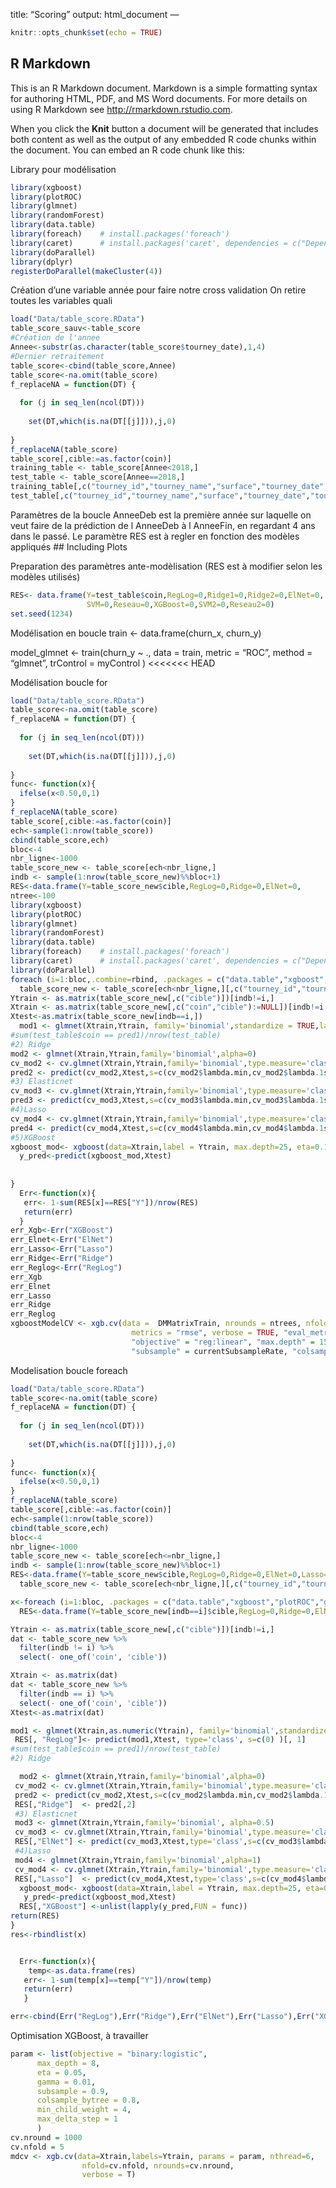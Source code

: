 title: "Scoring"
output: html_document
---

```{r setup, include=FALSE}
knitr::opts_chunk$set(echo = TRUE)
```

## R Markdown

This is an R Markdown document. Markdown is a simple formatting syntax for authoring HTML, PDF, and MS Word documents. For more details on using R Markdown see <http://rmarkdown.rstudio.com>.

When you click the **Knit** button a document will be generated that includes both content as well as the output of any embedded R code chunks within the document. You can embed an R code chunk like this:

Library pour modélisation
```{r}
library(xgboost)
library(plotROC)
library(glmnet)
library(randomForest)
library(data.table)
library(foreach)    # install.packages('foreach')
library(caret)      # install.packages('caret', dependencies = c("Depends", "Suggests"))
library(doParallel) 
library(dplyr)
registerDoParallel(makeCluster(4))
```

Création d'une variable année pour faire notre cross validation
On retire toutes les variables quali
```{r}
load("Data/table_score.RData")
table_score_sauv<-table_score
#Création de l'annee
Annee<-substr(as.character(table_score$tourney_date),1,4)
#Dernier retraitement 
table_score<-cbind(table_score,Annee)
table_score<-na.omit(table_score)
f_replaceNA = function(DT) {
  
  for (j in seq_len(ncol(DT)))
    
    set(DT,which(is.na(DT[[j]])),j,0)
  
}
f_replaceNA(table_score)
table_score[,cible:=as.factor(coin)]
training_table <- table_score[Annee<2018,]
test_table <- table_score[Annee==2018,]
training_table[,c("tourney_id","tourney_name","surface","tourney_date","tourney_level","match_num","round","round_num","p1_id","p1_name","p2_id","p2_name") := NULL]
test_table[,c("tourney_id","tourney_name","surface","tourney_date","tourney_level","match_num","round","round_num","p1_id","p1_name","p2_id","p2_name") := NULL]
```
Paramètres de la boucle AnneeDeb est la première année sur laquelle 
on veut faire de la prédiction de l AnneeDeb à l AnneeFin, en regardant 4
ans dans le passé.
Le paramètre RES est à regler en fonction des modèles appliqués
## Including Plots

Preparation des paramètres ante-modèlisation (RES est à modifier selon les modèles utilisés)
```{r}
RES<- data.frame(Y=test_table$coin,RegLog=0,Ridge1=0,Ridge2=0,ElNet=0,
                 SVM=0,Reseau=0,XGBoost=0,SVM2=0,Reseau2=0)
set.seed(1234)
```

Modélisation en boucle
train <- data.frame(churn_x, churn_y)

model_glmnet <- train(churn_y ~ ., data = train,
  metric = "ROC",
  method = "glmnet",
  trControl = myControl
)
<<<<<<< HEAD

Modélisation boucle for
```{r}
load("Data/table_score.RData")
table_score<-na.omit(table_score)
f_replaceNA = function(DT) {
  
  for (j in seq_len(ncol(DT)))
    
    set(DT,which(is.na(DT[[j]])),j,0)
  
}
func<- function(x){
  ifelse(x<0.50,0,1)
}
f_replaceNA(table_score)
table_score[,cible:=as.factor(coin)]
ech<-sample(1:nrow(table_score))
cbind(table_score,ech)
bloc<-4
nbr_ligne<-1000
table_score_new <- table_score[ech<nbr_ligne,]
indb <- sample(1:nrow(table_score_new)%%bloc+1)
RES<-data.frame(Y=table_score_new$cible,RegLog=0,Ridge=0,ElNet=0,                  Lasso=0, SVM=0,Reseau=0,XGBoost=0,SVM2=0,Reseau2=0)
ntree<-100
library(xgboost)
library(plotROC)
library(glmnet)
library(randomForest)
library(data.table)
library(foreach)    # install.packages('foreach')
library(caret)      # install.packages('caret', dependencies = c("Depends", "Suggests"))
library(doParallel) 
foreach (i=1:bloc,.combine=rbind, .packages = c("data.table","xgboost","plotROC","glmnet","randomForest","caret","e1071"))  %dopar% {
  table_score_new <- table_score[ech<nbr_ligne,][,c("tourney_id","tourney_name","surface","tourney_date","tourney_level","match_num","round","round_num","p1_id","p1_name","p2_id","p2_name") := NULL]
Ytrain <- as.matrix(table_score_new[,c("cible")])[indb!=i,]
Xtrain <- as.matrix(table_score_new[,c("coin","cible"):=NULL])[indb!=i,]
Xtest<-as.matrix(table_score_new[indb==i,])
  mod1 <- glmnet(Xtrain,Ytrain, family='binomial',standardize = TRUE,lambda=0, alpha=0) # <------------ Reg log
#sum(test_table$coin == pred1)/nrow(test_table)
#2) Ridge
mod2 <- glmnet(Xtrain,Ytrain,family='binomial',alpha=0)
cv_mod2 <- cv.glmnet(Xtrain,Ytrain,family='binomial',type.measure='class',nfolds=10,alpha=0,keep=TRUE)
pred2 <- predict(cv_mod2,Xtest,s=c(cv_mod2$lambda.min,cv_mod2$lambda.1se),type='class')
#3) Elasticnet
cv_mod3 <- cv.glmnet(Xtrain,Ytrain,family='binomial',type.measure='class',nfolds=10,alpha=0.5,foldid=cv_mod2$foldid) 
pred3 <- predict(cv_mod3,Xtest,s=c(cv_mod3$lambda.min,cv_mod3$lambda.1se),type='class')
#4)Lasso
cv_mod4 <- cv.glmnet(Xtrain,Ytrain,family='binomial',type.measure='class',nfolds=10,alpha=1,keep=TRUE)
pred4 <- predict(cv_mod4,Xtest,s=c(cv_mod4$lambda.min,cv_mod4$lambda.1se),type='class')
#5)XGBoost
xgboost_mod<- xgboost(data=Xtrain,label = Ytrain, max.depth=25, eta=0.1, nrounds=32,objective="binary:logistic")
  y_pred<-predict(xgboost_mod,Xtest)
  
  
}
  Err<-function(x){
   err<- 1-sum(RES[x]==RES["Y"])/nrow(RES)
   return(err)
  }
err_Xgb<-Err("XGBoost")
err_Elnet<-Err("ElNet")
err_Lasso<-Err("Lasso")
err_Ridge<-Err("Ridge")
err_Reglog<-Err("RegLog")
err_Xgb
err_Elnet
err_Lasso
err_Ridge
err_Reglog
xgboostModelCV <- xgb.cv(data =  DMMatrixTrain, nrounds = ntrees, nfold = 5, showsd = TRUE, 
                           metrics = "rmse", verbose = TRUE, "eval_metric" = "rmse",
                           "objective" = "reg:linear", "max.depth" = 15, "eta" = 2/ntrees,                               
                           "subsample" = currentSubsampleRate, "colsample_bytree" = currentColsampleRate)
```


Modelisation boucle foreach
```{r}
load("Data/table_score.RData")
table_score<-na.omit(table_score)
f_replaceNA = function(DT) {
  
  for (j in seq_len(ncol(DT)))
    
    set(DT,which(is.na(DT[[j]])),j,0)
  
}
func<- function(x){
  ifelse(x<0.50,0,1)
}
f_replaceNA(table_score)
table_score[,cible:=as.factor(coin)]
ech<-sample(1:nrow(table_score))
cbind(table_score,ech)
bloc<-4
nbr_ligne<-1000
table_score_new <- table_score[ech<=nbr_ligne,]
indb <- sample(1:nrow(table_score_new)%%bloc+1)
RES<-data.frame(Y=table_score_new$cible,RegLog=0,Ridge=0,ElNet=0,Lasso=0, SVM=0,Reseau=0,XGBoost=0,SVM2=0,Reseau2=0)
  table_score_new <- table_score[ech<nbr_ligne,][,c("tourney_id","tourney_name","surface","tourney_date","tourney_level","match_num","round","round_num","p1_id","p1_name","p2_id","p2_name") := NULL]

x<-foreach (i=1:bloc, .packages = c("data.table","xgboost","plotROC","glmnet","randomForest","caret","e1071","dplyr"))  %dopar% {
  RES<-data.frame(Y=table_score_new[indb==i]$cible,RegLog=0,Ridge=0,ElNet=0,Lasso=0, SVM=0,Reseau=0,XGBoost=0,SVM2=0,Reseau2=0,Id=i)

Ytrain <- as.matrix(table_score_new[,c("cible")])[indb!=i,]
dat <- table_score_new %>% 
  filter(indb != i) %>%
  select(- one_of('coin', 'cible'))

Xtrain <- as.matrix(dat)
dat <- table_score_new %>% 
  filter(indb == i) %>%
  select(- one_of('coin', 'cible'))
Xtest<-as.matrix(dat)

mod1 <- glmnet(Xtrain,as.numeric(Ytrain), family='binomial',standardize = TRUE,lambda=0, alpha=0) # <------------ Reg log
 RES[, "RegLog"]<- predict(mod1,Xtest, type='class', s=c(0) )[, 1]
#sum(test_table$coin == pred1)/nrow(test_table)
#2) Ridge

  mod2 <- glmnet(Xtrain,Ytrain,family='binomial',alpha=0)
 cv_mod2 <- cv.glmnet(Xtrain,Ytrain,family='binomial',type.measure='class',nfolds=10,alpha=0,keep=TRUE)
 pred2 <- predict(cv_mod2,Xtest,s=c(cv_mod2$lambda.min,cv_mod2$lambda.1se),type='class')
 RES[,"Ridge"]  <- pred2[,2]
 #3) Elasticnet
 mod3 <- glmnet(Xtrain,Ytrain,family='binomial', alpha=0.5)
 cv_mod3 <- cv.glmnet(Xtrain,Ytrain,family='binomial',type.measure='class',nfolds=10,alpha=0.5,foldid=cv_mod2$foldid) 
 RES[,"ElNet"] <- predict(cv_mod3,Xtest,type='class',s=c(cv_mod3$lambda.min))[,1]
 #4)Lasso
 mod4 <- glmnet(Xtrain,Ytrain,family='binomial',alpha=1)
 cv_mod4 <- cv.glmnet(Xtrain,Ytrain,family='binomial',type.measure='class',nfolds=10,alpha=1,keep=TRUE)
 RES[,"Lasso"]  <- predict(cv_mod4,Xtest,type='class',s=c(cv_mod4$lambda.min))[,1]
  xgboost_mod<- xgboost(data=Xtrain,label = Ytrain, max.depth=25, eta=0.1, nrounds=32,objective="binary:logistic")
   y_pred<-predict(xgboost_mod,Xtest)
  RES[,"XGBoost"] <-unlist(lapply(y_pred,FUN = func))
return(RES)
}
res<-rbindlist(x)


  Err<-function(x){
    temp<-as.data.frame(res)
   err<- 1-sum(temp[x]==temp["Y"])/nrow(temp)
   return(err)
   }

err<-cbind(Err("RegLog"),Err("Ridge"),Err("ElNet"),Err("Lasso"),Err("XGBoost"))
```

Optimisation XGBoost, à travailler
```{r}
param <- list(objective = "binary:logistic",
      max_depth = 8,
      eta = 0.05,
      gamma = 0.01, 
      subsample = 0.9,
      colsample_bytree = 0.8, 
      min_child_weight = 4,
      max_delta_step = 1
      )
cv.nround = 1000
cv.nfold = 5
mdcv <- xgb.cv(data=Xtrain,labels=Ytrain, params = param, nthread=6, 
                nfold=cv.nfold, nrounds=cv.nround,
                verbose = T)
```
